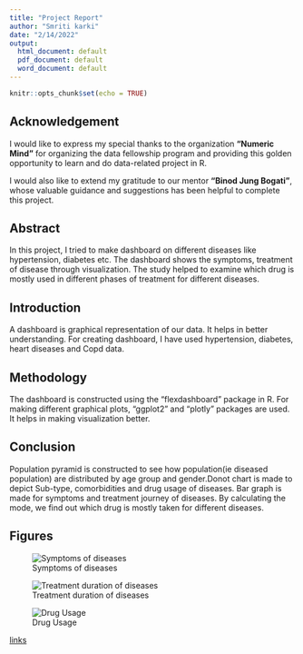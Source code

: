 ---
title: "Project Report"
author: "Smriti karki"
date: "2/14/2022"
output:
  html_document: default
  pdf_document: default
  word_document: default
---

```{r setup, include=FALSE}
knitr::opts_chunk$set(echo = TRUE)
```

## Acknowledgement

I would like to express my special thanks to the organization **"Numeric Mind"** for organizing the data fellowship program and providing this golden opportunity to learn and do data-related project in R.

I would also like to extend my gratitude to our mentor **"Binod Jung Bogati"**, whose valuable guidance and suggestions has been helpful to complete this project. 

## Abstract
In this project, I tried to make dashboard on different diseases like hypertension, diabetes etc. The dashboard shows the symptoms, treatment of disease through visualization. The study helped to examine which drug is mostly used in different phases of treatment for different diseases.

## Introduction
A dashboard is graphical representation of our data. It helps in better understanding. For creating dashboard, I have used hypertension, diabetes, heart diseases and Copd data. 

## Methodology
The dashboard is constructed using the "flexdashboard" package in R. For making different graphical plots, "ggplot2" and "plotly" packages are used. It helps in making visualization better.

## Conclusion 
Population pyramid is constructed to see how population(ie diseased population) are distributed by age group and gender.Donot chart is made to depict Sub-type, comorbidities and drug usage of diseases. Bar graph is made for symptoms and treatment journey of diseases. By calculating the mode, we find out which drug is mostly taken for different diseases.

## Figures 

![Symptoms of diseases](images/symptoms.png)

![Treatment duration of diseases](images/treatment_durationplot.png)

![Drug Usage](images/drug_usage.png)

[links](https://github.com/rugnepal/team_cdf/)




